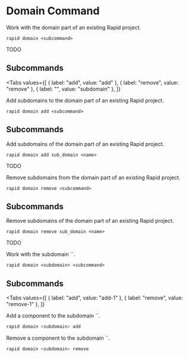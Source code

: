 # Domain Command

Work with the domain part of an existing Rapid project.

```
rapid domain <subcommand>
```

TODO

## Subcommands

<Tabs
  values={[
    { label: "add", value: "add" },
    { label: "remove", value: "remove" },
    { label: "<subdomain>", value: "subdomain" },
  ]}
>
<TabItem value="add">
Add subdomains to the domain part of an existing Rapid project.

```
rapid domain add <subcommand>
```

## Subcommands

Add subdomains of the domain part of an existing Rapid project.

```
rapid domain add sub_domain <name>
```

TODO

</TabItem>
<TabItem value="remove">
Remove subdomains from the domain part of an existing Rapid project.

```
rapid domain remove <subcommand>
```

## Subcommands

Remove subdomains of the domain part of an existing Rapid project.

```
rapid domain remove sub_domain <name>
```

TODO

</TabItem>
<TabItem value="subdomain">
Work with the subdomain `<subdomain>`.

```
rapid domain <subdomain> <subcommand>
```

## Subcommands

<Tabs
  values={[
    { label: "add", value: "add-1" },
    { label: "remove", value: "remove-1" },
  ]}
>
<TabItem value="add-1">
Add a component to the subdomain `<subdomain>`.

```bash
rapid domain <subdomain> add
```
</TabItem>
<TabItem value="remove-1">
Remove a component to the subdomain `<subdomain>`.

```bash
rapid domain <subdomain> remove
```
</TabItem>
</Tabs>

</TabItem>
</Tabs>
